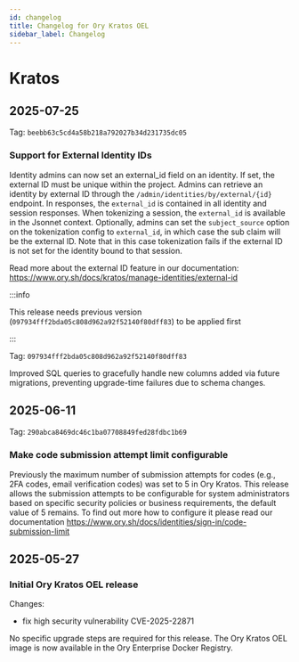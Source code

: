 ```yaml
---
id: changelog
title: Changelog for Ory Kratos OEL
sidebar_label: Changelog
---
```



# Kratos
<ListChangelogs dir="kratos" />


## 2025-07-25

Tag: `beebb63c5cd4a58b218a792027b34d231735dc05`

### Support for External Identity IDs

Identity admins can now set an external_id field on an identity. If set, the external ID must be unique within the project. Admins
can retrieve an identity by external ID through the `/admin/identities/by/external/{id}` endpoint. In responses, the `external_id`
is contained in all identity and session responses. When tokenizing a session, the `external_id` is available in the Jsonnet
context. Optionally, admins can set the `subject_source` option on the tokenization config to `external_id`, in which case the sub
claim will be the external ID. Note that in this case tokenization fails if the external ID is not set for the identity bound to
that session.

Read more about the external ID feature in our documentation: https://www.ory.sh/docs/kratos/manage-identities/external-id

:::info

This release needs previous version (`097934fff2bda05c808d962a92f52140f80dff83`) to be applied first

:::

Tag: `097934fff2bda05c808d962a92f52140f80dff83`

Improved SQL queries to gracefully handle new columns added via future migrations, preventing upgrade-time failures due to schema
changes.

## 2025-06-11

Tag: `290abca8469dc46c1ba07708849fed28fdbc1b69`

### Make code submission attempt limit configurable

Previously the maximum number of submission attempts for codes (e.g., 2FA codes, email verification codes) was set to 5 in Ory
Kratos. This release allows the submission attempts to be configurable for system administrators based on specific security
policies or business requirements, the default value of 5 remains. To find out more how to configure it please read our
documentation https://www.ory.sh/docs/identities/sign-in/code-submission-limit

## 2025-05-27

### Initial Ory Kratos OEL release

Changes:

- fix high security vulnerability CVE-2025-22871

No specific upgrade steps are required for this release. The Ory Kratos OEL image is now available in the Ory Enterprise Docker
Registry.
